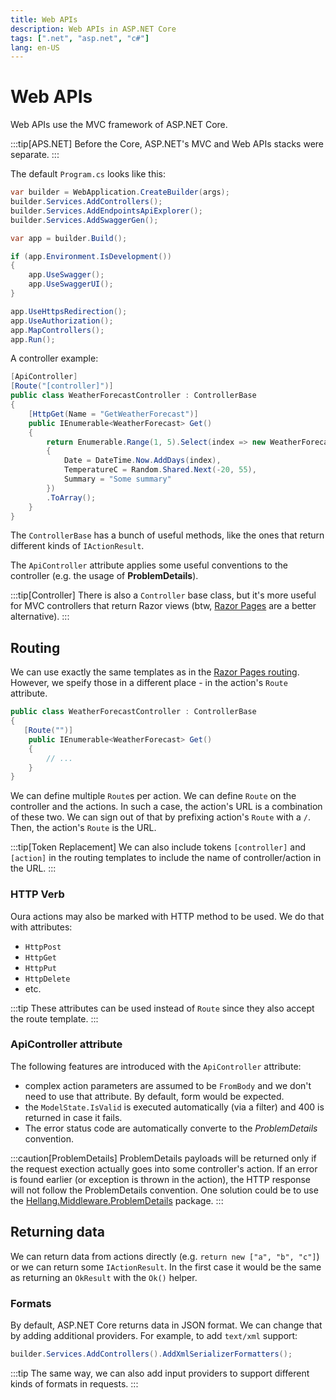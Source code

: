 ```yaml
---
title: Web APIs
description: Web APIs in ASP.NET Core
tags: [".net", "asp.net", "c#"]
lang: en-US
---
```


# Web APIs

Web APIs use the MVC framework of ASP.NET Core.

:::tip[APS.NET]
Before the Core, ASP.NET's MVC and Web APIs stacks were separate.
:::

The default `Program.cs` looks like this:

```csharp
var builder = WebApplication.CreateBuilder(args);
builder.Services.AddControllers();
builder.Services.AddEndpointsApiExplorer();
builder.Services.AddSwaggerGen();

var app = builder.Build();

if (app.Environment.IsDevelopment())
{
    app.UseSwagger();
    app.UseSwaggerUI();
}

app.UseHttpsRedirection();
app.UseAuthorization();
app.MapControllers();
app.Run();
```

A controller example:

```csharp
[ApiController]
[Route("[controller]")]
public class WeatherForecastController : ControllerBase
{
    [HttpGet(Name = "GetWeatherForecast")]
    public IEnumerable<WeatherForecast> Get()
    {
        return Enumerable.Range(1, 5).Select(index => new WeatherForecast
        {
            Date = DateTime.Now.AddDays(index),
            TemperatureC = Random.Shared.Next(-20, 55),
            Summary = "Some summary"
        })
        .ToArray();
    }
}
```

The `ControllerBase` has a bunch of useful methods, like the ones that return
different kinds of `IActionResult`.

The `ApiController` attribute applies some useful conventions to the controller
(e.g. the usage of **ProblemDetails**).

:::tip[Controller]
There is also a `Controller` base class, but it's more useful for MVC
controllers that return Razor views (btw, [Razor Pages](./razor-pages) are a
better alternative).
:::

## Routing

We can use exactly the same templates as in the [Razor Pages
routing](./razor-pages-routing.md#route-templates). However, we speify those in
a different place - in the action's `Route` attribute.

```csharp
public class WeatherForecastController : ControllerBase
{
   [Route("")]
    public IEnumerable<WeatherForecast> Get()
    {
        // ...
    }
}
```

We can define multiple `Route`s per action. We can define `Route` on the
controller and the actions. In such a case, the action's URL is a combination of
these two. We can sign out of that by prefixing action's `Route` with a `/`.
Then, the action's `Route` is the URL.

:::tip[Token Replacement]
We can also include tokens `[controller]` and `[action]` in the routing
templates to include the name of controller/action in the URL.
:::

### HTTP Verb

Oura actions may also be marked with HTTP method to be used. We do that with attributes:

- `HttpPost`
- `HttpGet`
- `HttpPut`
- `HttpDelete`
- etc.

:::tip
These attributes can be used instead of `Route` since they also accept the route
template.
:::

### ApiController attribute

The following features are introduced with the `ApiController` attribute:

- complex action parameters are assumed to be `FromBody` and we don't need to
  use that attribute. By default, form would be expected.
- the `ModelState.IsValid` is executed automatically (via a filter) and 400 is
  returned in case it fails.
- The error status code are automatically converte to the *ProblemDetails*
  convention.

:::caution[ProblemDetails]
ProblemDetails payloads will be returned only if the request exection actually
goes into some controller's action. If an error is found earlier (or exception
is thrown in the action), the HTTP response will not follow the ProblemDetails
convention. One solution could be to use the
[Hellang.Middleware.ProblemDetails](https://www.nuget.org/packages/Hellang.Middleware.ProblemDetails/)
package.
:::

## Returning data

We can return data from actions directly (e.g. `return new ["a", "b", "c"]`) or
we can return some `IActionResult`. In the first case it would be the same as
returning an `OkResult` with the `Ok()` helper.

### Formats

By default, ASP.NET Core returns data in JSON format. We can change that by
adding additional providers. For example, to add `text/xml` support:

```csharp
builder.Services.AddControllers().AddXmlSerializerFormatters();
```

:::tip
The same way, we can also add input providers to support different kinds of
formats in requests.
:::